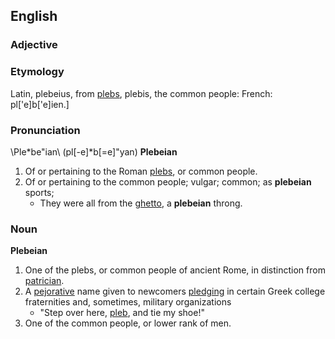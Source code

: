 == English ==
=== Adjective ===
=== Etymology ===
Latin, plebeius, from [[pleb]]s, plebis, the common people: French: pl['e]b['e]ien.]
=== Pronunciation ===
\Ple*be"ian\ (pl[-e]*b[=e]"yan)
'''Plebeian'''
# Of or pertaining to the Roman [[pleb]]s, or common people.
# Of or pertaining to the common people; vulgar; common; as '''plebeian''' sports;
#* They were all from the [[ghetto]], a '''plebeian''' throng.
=== Noun ===
'''Plebeian'''
#One of the plebs, or common people of ancient Rome, in distinction from [[patrician]].
#A [[pejorative]] name given to newcomers [[pledging]] in certain Greek college fraternities and, sometimes, military organizations
#* "Step over here, [[pleb]], and tie my shoe!"
#One of the common people, or lower rank of men.

{{webster}}